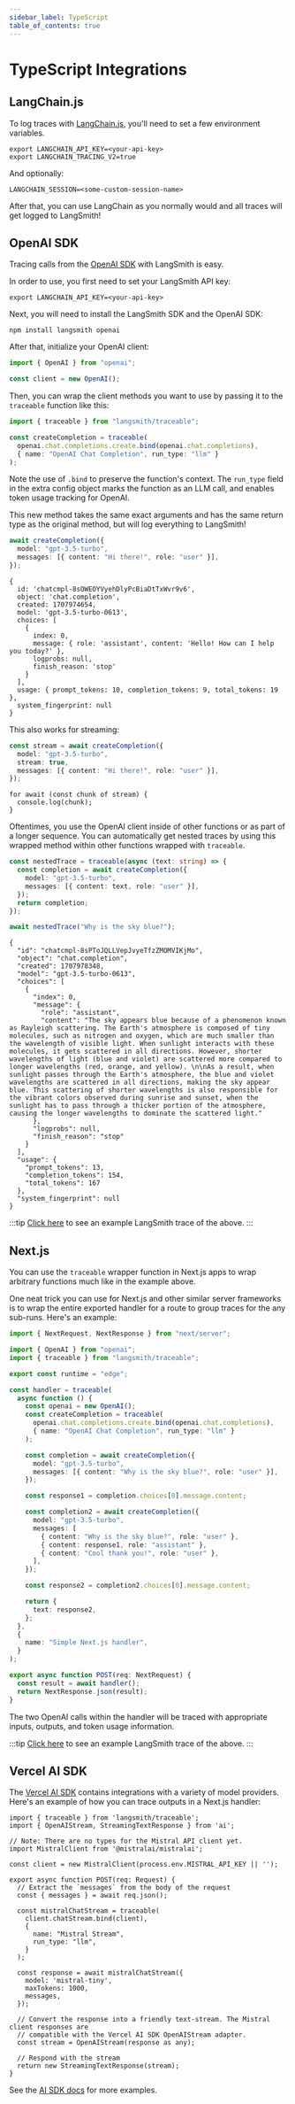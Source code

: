 ```yaml
---
sidebar_label: TypeScript
table_of_contents: true
---
```


# TypeScript Integrations

## LangChain.js

To log traces with [LangChain.js](https://js.langchain.com/), you'll need to set a few environment variables.

```shell
export LANGCHAIN_API_KEY=<your-api-key>
export LANGCHAIN_TRACING_V2=true
```

And optionally:

```shell
LANGCHAIN_SESSION=<some-custom-session-name>
```

After that, you can use LangChain as you normally would and all traces will get logged to LangSmith!

## OpenAI SDK

Tracing calls from the [OpenAI SDK](https://platform.openai.com/docs/api-reference) with LangSmith is easy.

In order to use, you first need to set your LangSmith API key:

```shell
export LANGCHAIN_API_KEY=<your-api-key>
```

Next, you will need to install the LangSmith SDK and the OpenAI SDK:

```shell
npm install langsmith openai
```

After that, initialize your OpenAI client:

```ts
import { OpenAI } from "openai";

const client = new OpenAI();
```

Then, you can wrap the client methods you want to use by passing it to the `traceable` function like this:

```ts
import { traceable } from "langsmith/traceable";

const createCompletion = traceable(
  openai.chat.completions.create.bind(openai.chat.completions),
  { name: "OpenAI Chat Completion", run_type: "llm" }
);
```

Note the use of `.bind` to preserve the function's context. The `run_type` field in the extra config object
marks the function as an LLM call, and enables token usage tracking for OpenAI.

This new method takes the same exact arguments and has the same return type as the original method,
but will log everything to LangSmith!

```ts
await createCompletion({
  model: "gpt-3.5-turbo",
  messages: [{ content: "Hi there!", role: "user" }],
});
```

```
{
  id: 'chatcmpl-8sOWEOYVyehDlyPcBiaDtTxWvr9v6',
  object: 'chat.completion',
  created: 1707974654,
  model: 'gpt-3.5-turbo-0613',
  choices: [
    {
      index: 0,
      message: { role: 'assistant', content: 'Hello! How can I help you today?' },
      logprobs: null,
      finish_reason: 'stop'
    }
  ],
  usage: { prompt_tokens: 10, completion_tokens: 9, total_tokens: 19 },
  system_fingerprint: null
}
```

This also works for streaming:

```ts
const stream = await createCompletion({
  model: "gpt-3.5-turbo",
  stream: true,
  messages: [{ content: "Hi there!", role: "user" }],
});
```

```
for await (const chunk of stream) {
  console.log(chunk);
}
```

Oftentimes, you use the OpenAI client inside of other functions or as part of a longer
sequence. You can automatically get nested traces by using this wrapped method
within other functions wrapped with `traceable`.

```ts
const nestedTrace = traceable(async (text: string) => {
  const completion = await createCompletion({
    model: "gpt-3.5-turbo",
    messages: [{ content: text, role: "user" }],
  });
  return completion;
});

await nestedTrace("Why is the sky blue?");
```

```
{
  "id": "chatcmpl-8sPToJQLLVepJvyeTfzZMOMVIKjMo",
  "object": "chat.completion",
  "created": 1707978348,
  "model": "gpt-3.5-turbo-0613",
  "choices": [
    {
      "index": 0,
      "message": {
        "role": "assistant",
        "content": "The sky appears blue because of a phenomenon known as Rayleigh scattering. The Earth's atmosphere is composed of tiny molecules, such as nitrogen and oxygen, which are much smaller than the wavelength of visible light. When sunlight interacts with these molecules, it gets scattered in all directions. However, shorter wavelengths of light (blue and violet) are scattered more compared to longer wavelengths (red, orange, and yellow). \n\nAs a result, when sunlight passes through the Earth's atmosphere, the blue and violet wavelengths are scattered in all directions, making the sky appear blue. This scattering of shorter wavelengths is also responsible for the vibrant colors observed during sunrise and sunset, when the sunlight has to pass through a thicker portion of the atmosphere, causing the longer wavelengths to dominate the scattered light."
      },
      "logprobs": null,
      "finish_reason": "stop"
    }
  ],
  "usage": {
    "prompt_tokens": 13,
    "completion_tokens": 154,
    "total_tokens": 167
  },
  "system_fingerprint": null
}
```

:::tip
[Click here](https://smith.langchain.com/public/4af46ef6-b065-46dc-9cf0-70f1274edb01/r) to see an example LangSmith trace of the above.
:::

## Next.js

You can use the `traceable` wrapper function in Next.js apps to wrap arbitrary functions much like in the example above.

One neat trick you can use for Next.js and other similar server frameworks is to wrap the entire exported handler for a route
to group traces for the any sub-runs. Here's an example:

```ts
import { NextRequest, NextResponse } from "next/server";

import { OpenAI } from "openai";
import { traceable } from "langsmith/traceable";

export const runtime = "edge";

const handler = traceable(
  async function () {
    const openai = new OpenAI();
    const createCompletion = traceable(
      openai.chat.completions.create.bind(openai.chat.completions),
      { name: "OpenAI Chat Completion", run_type: "llm" }
    );

    const completion = await createCompletion({
      model: "gpt-3.5-turbo",
      messages: [{ content: "Why is the sky blue?", role: "user" }],
    });

    const response1 = completion.choices[0].message.content;

    const completion2 = await createCompletion({
      model: "gpt-3.5-turbo",
      messages: [
        { content: "Why is the sky blue?", role: "user" },
        { content: response1, role: "assistant" },
        { content: "Cool thank you!", role: "user" },
      ],
    });

    const response2 = completion2.choices[0].message.content;

    return {
      text: response2,
    };
  },
  {
    name: "Simple Next.js handler",
  }
);

export async function POST(req: NextRequest) {
  const result = await handler();
  return NextResponse.json(result);
}
```

The two OpenAI calls within the handler will be traced with appropriate inputs, outputs,
and token usage information.

:::tip
[Click here](https://smith.langchain.com/public/faaf26ad-8c59-4622-bcfe-b7d896733ca6/r) to see an example LangSmith trace of the above.
:::

## Vercel AI SDK

The [Vercel AI SDK](https://sdk.vercel.ai/docs) contains integrations with a variety of model providers.
Here's an example of how you can trace outputs in a Next.js handler:

```
import { traceable } from 'langsmith/traceable';
import { OpenAIStream, StreamingTextResponse } from 'ai';

// Note: There are no types for the Mistral API client yet.
import MistralClient from '@mistralai/mistralai';

const client = new MistralClient(process.env.MISTRAL_API_KEY || '');

export async function POST(req: Request) {
  // Extract the `messages` from the body of the request
  const { messages } = await req.json();

  const mistralChatStream = traceable(
    client.chatStream.bind(client),
    {
      name: "Mistral Stream",
      run_type: "llm",
    }
  );

  const response = await mistralChatStream({
    model: 'mistral-tiny',
    maxTokens: 1000,
    messages,
  });

  // Convert the response into a friendly text-stream. The Mistral client responses are
  // compatible with the Vercel AI SDK OpenAIStream adapter.
  const stream = OpenAIStream(response as any);

  // Respond with the stream
  return new StreamingTextResponse(stream);
}
```

See the [AI SDK docs](https://sdk.vercel.ai/docs) for more examples.
